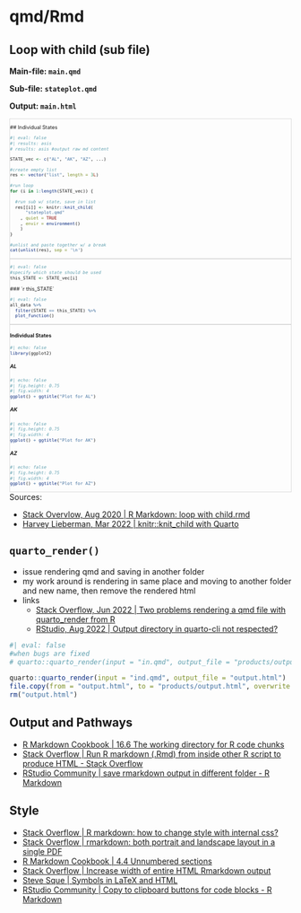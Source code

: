 # qmd/Rmd 


## Loop with child (sub file)

::: {.grid}

::: {.g-col-4}
**Main-file: `main.qmd`** 
:::
<!-- END {.g-col-4} first column -->

::: {.g-col-4}
**Sub-file: `stateplot.qmd`**
:::
<!-- END {.g-col-4} second column -->

::: {.g-col-4}
**Output: `main.html`**
:::
<!-- END {.g-col-4} third column -->

::: 
<!-- END {.grid} -->


::: {.grid}

::: {.g-col-4 style="border: 1px solid #dcdcdc; font-size: 0.65em;"}

\#\# Individual States 

```r
#| eval: false
#| results: asis
# results: asis #output raw md content 

STATE_vec <- c("AL", "AK", "AZ", ...)

#create empty list 
res <- vector("list", length = 3L)

#run loop 
for (i in 1:length(STATE_vec)) { 
  
  #run sub w/ state, save in list
  res[[i]] <- knitr::knit_child(
      "stateplot.qmd"      
    , quiet = TRUE
    , envir = environment()
    )
}

#unlist and paste together w/ a break 
cat(unlist(res), sep = '\n')
```
:::
<!-- END {.g-col-4} first column -->


::: {.g-col-4 style="border: 1px solid #dcdcdc; font-size: 0.65em;"}

```r
#| eval: false
#specify which state should be used
this_STATE <- STATE_vec[i]  
```

\#\#\#  &#96;r this_STATE&#96;

```r
#| eval: false 
all_data %>% 
  filter(STATE == this_STATE) %>% 
  plot_function()
```

:::
<!-- END {.g-col-4} second column -->


::: {.g-col-4 style="border: 1px solid #dcdcdc; font-size: 0.65em;"}

#### Individual States {-}

```r
#| echo: false 
library(ggplot2)
```


##### AL {-}

```r
#| echo: false 
#| fig.height: 0.75
#| fig.width: 4
ggplot() + ggtitle("Plot for AL")
```

##### AK {-}

```r
#| echo: false 
#| fig.height: 0.75
#| fig.width: 4
ggplot() + ggtitle("Plot for AK")
```


##### AZ {-} 

```r
#| echo: false 
#| fig.height: 0.75
#| fig.width: 4
ggplot() + ggtitle("Plot for AZ")
```


:::
<!-- END {.g-col-4} second column -->


::: 
<!-- END {.grid} -->






<div class="source">
Sources: <ul>
  <li>[Stack Overvlow, Aug 2020 | R Markdown: loop with child.rmd](https://stackoverflow.com/questions/63011158/r-markdown-loop-with-child-rmd)</li>
  <li>[Harvey Lieberman, Mar 2022 | knitr::knit_child with Quarto](https://www.harveyl888.com/post/2022-05-12-knit_child_quarto/)</li>
  </ul>
</div>



## `quarto_render()` 

- issue rendering qmd and saving in another folder
- my work around is rendering in same place and moving to another folder and new name, then remove the rendered html 
- links 
    * [Stack Overflow, Jun 2022 | Two problems rendering a qmd file with quarto_render from R](https://stackoverflow.com/questions/72346829/two-problems-rendering-a-qmd-file-with-quarto-render-from-r)
    * [RStudio, Aug 2022 | Output directory in quarto-cli not respected?](https://community.rstudio.com/t/output-directory-in-quarto-cli-not-respected/143762)

```r
#| eval: false 
#when bugs are fixed 
# quarto::quarto_render(input = "in.qmd", output_file = "products/output.html")

quarto::quarto_render(input = "ind.qmd", output_file = "output.html")
file.copy(from = "output.html", to = "products/output.html", overwrite = TRUE)
rm("output.html")
```




## Output and Pathways  

- [R Markdown Cookbook | 16.6 The working directory for R code chunks](https://bookdown.org/yihui/rmarkdown-cookbook/working-directory.html) 
- [Stack Overflow | Run R markdown (.Rmd) from inside other R script to produce HTML - Stack Overflow](https://stackoverflow.com/questions/65921907/run-r-markdown-rmd-from-inside-other-r-script-to-produce-html)
- [RStudio Community | save rmarkdown output in different folder - R Markdown](https://community.rstudio.com/t/save-rmarkdown-output-in-different-folder/68192/4)

## Style 

- [Stack Overflow | R markdown: how to change style with internal css?](https://stackoverflow.com/questions/34022558/r-markdown-how-to-change-style-with-internal-css)
- [Stack Overflow | rmarkdown: both portrait and landscape layout in a single PDF](https://stackoverflow.com/questions/25849814/rstudio-rmarkdown-both-portrait-and-landscape-layout-in-a-single-pdf)
- [R Markdown Cookbook | 4.4 Unnumbered sections](https://bookdown.org/yihui/rmarkdown-cookbook/unnumbered-sections.html)
- [Stack Overflow | Increase width of entire HTML Rmarkdown output](https://stackoverflow.com/questions/34906002/increase-width-of-entire-html-rmarkdown-output)
- [Steve Sque | Symbols in LaTeX and HTML](https://www.stevesque.com/symbols/)
- [RStudio Community | Copy to clipboard buttons for code blocks - R Markdown](https://community.rstudio.com/t/copy-to-clipboard-buttons-for-code-blocks/45367)


